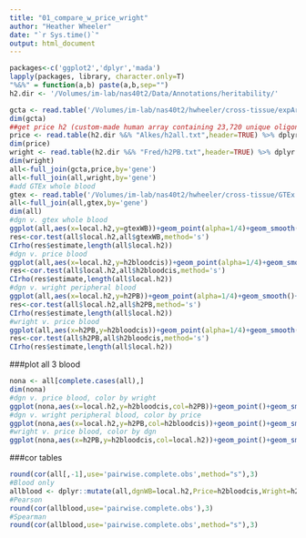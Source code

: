 ```yaml
---
title: "01_compare_w_price_wright"
author: "Heather Wheeler"
date: "`r Sys.time()`"
output: html_document
---
```


```r
packages<-c('ggplot2','dplyr','mada')
lapply(packages, library, character.only=T)
"%&%" = function(a,b) paste(a,b,sep="")
h2.dir <- '/Volumes/im-lab/nas40t2/Data/Annotations/heritability/'
```


```r
gcta <- read.table('/Volumes/im-lab/nas40t2/hwheeler/cross-tissue/expArch_DGN-WB_imputedGTs/DGN-WB.h2.all.models_FHSfdr0.05.Chr1-22_globaleQTLOtherChr_reml-no-constrain.2015-12-13.txt',header=TRUE) %>% dplyr::select(gene,local.h2)
dim(gcta)
##get price h2 (custom-made human array containing 23,720 unique oligonucleotide probes, http://www.nature.com/nature/journal/v452/n7186/full/nature06758.html)
price <- read.table(h2.dir %&% "Alkes/h2all.txt",header=TRUE) %>% dplyr::rename(gene=gname)
dim(price)
wright <- read.table(h2.dir %&% "Fred/h2PB.txt",header=TRUE) %>% dplyr::rename(gene=gname)
dim(wright)
all<-full_join(gcta,price,by='gene')
all<-full_join(all,wright,by='gene')
#add GTEx whole blood
gtex <- read.table('/Volumes/im-lab/nas40t2/hwheeler/cross-tissue/GTEx.TW.WholeBlood.h2.all.models_FHSfdr0.05.Chr1-22_globaleQTLOtherChr_reml-no-constrain.2015-12-14.txt',header=T) %>% mutate(gtexWB=local.h2) %>% dplyr::select(gene,gtexWB)
all<-full_join(all,gtex,by='gene')
dim(all)
#dgn v. gtex whole blood
ggplot(all,aes(x=local.h2,y=gtexWB))+geom_point(alpha=1/4)+geom_smooth()+theme_bw()+coord_cartesian(ylim=c(-0.15,1.02))
res<-cor.test(all$local.h2,all$gtexWB,method='s')
CIrho(res$estimate,length(all$local.h2))
#dgn v. price blood
ggplot(all,aes(x=local.h2,y=h2bloodcis))+geom_point(alpha=1/4)+geom_smooth()+theme_bw()
res<-cor.test(all$local.h2,all$h2bloodcis,method='s')
CIrho(res$estimate,length(all$local.h2))
#dgn v. wright peripheral blood
ggplot(all,aes(x=local.h2,y=h2PB))+geom_point(alpha=1/4)+geom_smooth()+theme_bw()
res<-cor.test(all$local.h2,all$h2PB,method='s')
CIrho(res$estimate,length(all$local.h2))
#wright v. price blood
ggplot(all,aes(x=h2PB,y=h2bloodcis))+geom_point(alpha=1/4)+geom_smooth()+theme_bw()
res<-cor.test(all$h2PB,all$h2bloodcis,method='s')
CIrho(res$estimate,length(all$local.h2))
```

###plot all 3 blood
```r
nona <- all[complete.cases(all),]
dim(nona)
#dgn v. price blood, color by wright
ggplot(nona,aes(x=local.h2,y=h2bloodcis,col=h2PB))+geom_point()+geom_smooth()+theme_bw()+ scale_colour_gradient(low="pink",high="blue")
#dgn v. wright peripheral blood, color by price
ggplot(nona,aes(x=local.h2,y=h2PB,col=h2bloodcis))+geom_point()+geom_smooth()+theme_bw()+ scale_colour_gradient(low="pink",high="blue")
#wright v. price blood, color by dgn
ggplot(nona,aes(x=h2PB,y=h2bloodcis,col=local.h2))+geom_point()+geom_smooth()+theme_bw()+ scale_colour_gradient(low="pink",high="blue")
```

###cor tables
```r
round(cor(all[,-1],use='pairwise.complete.obs',method="s"),3)
#Blood only
allblood <- dplyr::mutate(all,dgnWB=local.h2,Price=h2bloodcis,Wright=h2PB) %>% dplyr::select(dgnWB,gtexWB,Price,Wright)
#Pearson
round(cor(allblood,use='pairwise.complete.obs'),3)
#Spearman
round(cor(allblood,use='pairwise.complete.obs',method="s"),3)
```